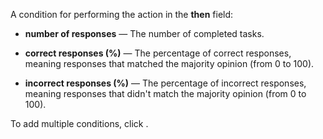 A condition for performing the action in the **then** field:

- **number of responses** — The number of completed tasks.

- **correct responses (%)** — The percentage of correct responses, meaning responses that matched the majority opinion (from 0 to 100).

- **incorrect responses (%)** — The percentage of incorrect responses, meaning responses that didn't match the majority opinion (from 0 to 100).

To add multiple conditions, click <img src="https://tlkfrontprod.azureedge.net/portal-production/static/uploaded/images/1675425170178/1675425170178_original_svg.svg" alt="" />.